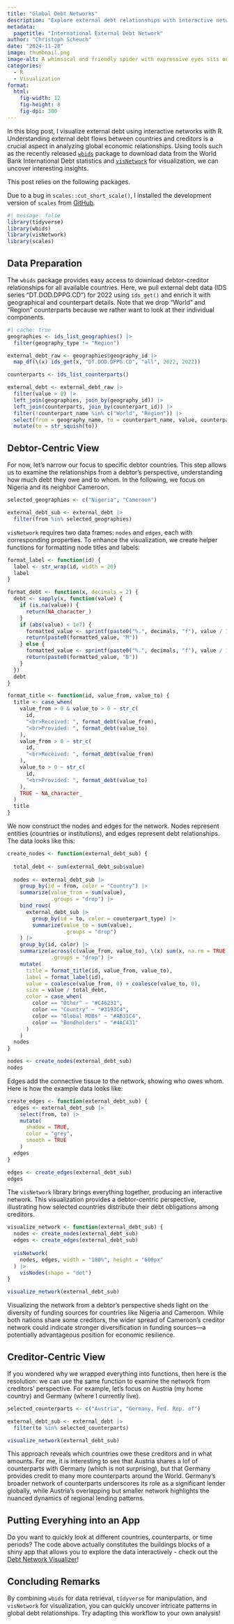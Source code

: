 ```yaml
---
title: "Global Debt Networks"
description: "Explore external debt relationships with interactive networks in R"
metadata:
  pagetitle: "International External Debt Network"
author: "Christoph Scheuch"
date: "2024-11-28" 
image: thumbnail.png
image-alt: A whimsical and friendly spider with expressive eyes sits on a desk in a bright and inviting office. The spider is focused on a computer screen displaying a colorful network visualization. Sunlight streams through large windows, casting a warm glow over the room. The office is decorated with vibrant green plants in terracotta pots, neatly arranged colorful books on shelves, and cozy furnishings, creating a lively and welcoming atmosphere. Created with DALL-E.
categories: 
  - R
  - Visualization
format:
  html: 
    fig-width: 12
    fig-height: 8
    fig-dpi: 300
---
```


In this blog post, I visualize external debt using interactive networks with R. Understanding external debt flows between countries and creditors is a crucial aspect in analyzing global economic relationships. Using tools such as the recently released [`wbids`](https://teal-insights.github.io/r-wbids/) package to download data from the World Bank International Debt statistics and [`visNetwork`](https://cran.r-project.org/web/packages/visNetwork/vignettes/Introduction-to-visNetwork.html) for visualization, we can uncover interesting insights. 

This post relies on the following packages.

::: callout-note
Due to a bug in `scales::cut_short_scale()`, I installed the development version of `scales` from [GitHub](https://github.com/r-lib/scales).
:::

```r
#| message: false
library(tidyverse)
library(wbids)
library(visNetwork)
library(scales)
```

## Data Preparation

The `wbids` package provides easy access to download debtor-creditor relationships for all available countries. Here, we pull external debt data (IDS series "DT.DOD.DPPG.CD") for 2022 using `ids_get()` and enrich it with geographical and counterpart details. Note that we drop "World" and "Region" counterparts because we rather want to look at their individual components.

```r
#| cache: true
geographies <- ids_list_geographies() |> 
  filter(geography_type != "Region")

external_debt_raw <- geographies$geography_id |> 
  map_df(\(x) ids_get(x, "DT.DOD.DPPG.CD", "all", 2022, 2022))

counterparts <- ids_list_counterparts()

external_debt <- external_debt_raw |> 
  filter(value > 0) |> 
  left_join(geographies, join_by(geography_id)) |> 
  left_join(counterparts, join_by(counterpart_id)) |> 
  filter(!counterpart_name %in% c("World", "Region")) |> 
  select(from = geography_name, to = counterpart_name, value, counterpart_type) |> 
  mutate(to = str_squish(to))
```

## Debtor-Centric View

For now, let’s narrow our focus to specific debtor countries. This step allows us to examine the relationships from a debtor’s perspective, understanding how much debt they owe and to whom. In the following, we focus on Nigeria and its neighbor Cameroon.

```r
selected_geographies <- c("Nigeria", "Cameroon")

external_debt_sub <- external_debt |>
  filter(from %in% selected_geographies) 
```

`visNetwork` requires two data frames: `nodes` and `edges`, each with corresponding properties. To enhance the visualization, we create helper functions for formatting node titles and labels: 

```r
format_label <- function(id) {
  label <- str_wrap(id, width = 20)
  label
}

format_debt <- function(x, decimals = 2) {
  debt <- sapply(x, function(value) {
    if (is.na(value)) {
      return(NA_character_)
    }
    if (abs(value) < 1e7) {
      formatted_value <- sprintf(paste0("%.", decimals, "f"), value / 1e6)
      return(paste0(formatted_value, "M"))
    } else {
      formatted_value <- sprintf(paste0("%.", decimals, "f"), value / 1e9)
      return(paste0(formatted_value, "B"))
    }
  })
  debt
}

format_title <- function(id, value_from, value_to) {
  title <- case_when(
    value_from > 0 & value_to > 0 ~ str_c(
      id, 
      "<br>Received: ", format_debt(value_from), 
      "<br>Provided: ", format_debt(value_to)
    ),
    value_from > 0 ~ str_c(
      id, 
      "<br>Received: ", format_debt(value_from)
    ),
    value_to > 0 ~ str_c(
      id, 
      "<br>Provided: ", format_debt(value_to)
    ),
    TRUE ~ NA_character_
  )
  title
}
```

We now construct the nodes and edges for the network. Nodes represent entities (countries or institutions), and edges represent debt relationships. The data looks like this:

```r
create_nodes <- function(external_debt_sub) {
  
  total_debt <- sum(external_debt_sub$value)
  
  nodes <- external_debt_sub |> 
    group_by(id = from, color = "Country") |> 
    summarize(value_from = sum(value),
              .groups = "drop") |> 
    bind_rows(
      external_debt_sub |> 
        group_by(id = to, color = counterpart_type) |> 
        summarize(value_to = sum(value),
                  .groups = "drop")
    ) |> 
    group_by(id, color) |> 
    summarize(across(c(value_from, value_to), \(x) sum(x, na.rm = TRUE)),
              .groups = "drop") |> 
    mutate(
      title = format_title(id, value_from, value_to),
      label = format_label(id),
      value = coalesce(value_from, 0) + coalesce(value_to, 0),
      size = value / total_debt,
      color = case_when(
        color == "Other" ~ "#C46231",
        color == "Country" ~ "#3193C4",
        color == "Global MDBs" ~ "#AB31C4",
        color == "Bondholders" ~ "#4AC431"
      )
    )
  nodes
}

nodes <- create_nodes(external_debt_sub)
nodes
```

Edges add the connective tissue to the network, showing who owes whom. Here is how the example data looks like:

```r
create_edges <- function(external_debt_sub) {
  edges <- external_debt_sub |> 
    select(from, to) |> 
    mutate(
      shadow = TRUE, 
      color = "grey",
      smooth = TRUE
    )
  edges
}

edges <- create_edges(external_debt_sub)
edges
```

The `visNetwork` library brings everything together, producing an interactive network. This visualization provides a debtor-centric perspective, illustrating how selected countries distribute their debt obligations among creditors.

```r
visualize_network <- function(external_debt_sub) {
  nodes <- create_nodes(external_debt_sub)
  edges <- create_edges(external_debt_sub)
  
  visNetwork(
    nodes, edges, width = "100%", height = "600px"
  ) |> 
    visNodes(shape = "dot")
}

visualize_network(external_debt_sub)
```

Visualizing the network from a debtor’s perspective sheds light on the diversity of funding sources for countries like Nigeria and Cameroon. While both nations share some creditors, the wider spread of Cameroon’s creditor network could indicate stronger diversification in funding sources—a potentially advantageous position for economic resilience.

## Creditor-Centric View

If you wondered why we wrapped everything into functions, then here is the resolution: we can use the same function to examine the network from creditors' perspective. For example, let's focus on Austria (my home country) and Germany (where I currently live).

```r
selected_counterparts <- c("Austria", "Germany, Fed. Rep. of")

external_debt_sub <- external_debt |>
  filter(to %in% selected_counterparts) 

visualize_network(external_debt_sub)
```

This approach reveals which countries owe these creditors and in what amounts. For me, it is interesting to see that Austria shares a lof of counterparts with Germany (which is not surprising), but that Germany provides credit to many more counterparts around the World. Germany’s broader network of counterparts underscores its role as a significant lender globally, while Austria’s overlapping but smaller network highlights the nuanced dynamics of regional lending patterns. 

## Putting Everyhing into an App

Do you want to quickly look at different countries, counterparts, or time periods? The code above actually constitutes the buildings blocks of a shiny app that allows you to explore the data interactively - check out the [Debt Network Visualizer](https://apps.tidy-intelligence.com/apps/debt-network-visualizer/)!

## Concluding Remarks

By combining `wbids` for data retrieval, `tidyverse` for manipulation, and `visNetwork` for visualization, you can quickly uncover intricate patterns in global debt relationships. Try adapting this workflow to your own analysis!
